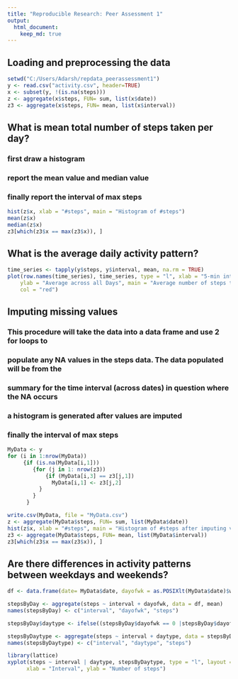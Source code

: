 ```yaml
---
title: "Reproducible Research: Peer Assessment 1"
output: 
  html_document:
    keep_md: true
---
```



## Loading and preprocessing the data

```r
setwd("C:/Users/Adarsh/repdata_peerassessment1")
y <- read.csv("activity.csv", header=TRUE)
x <- subset(y, !(is.na(steps)))
z <- aggregate(x$steps, FUN= sum, list(x$date))
z3 <- aggregate(x$steps, FUN= mean, list(x$interval))
```

## What is mean total number of steps taken per day?
### first draw a histogram
### report the mean value and median value 
### finally report the interval of max steps
```r
hist(z$x, xlab = "#steps", main = "Histogram of #steps")
mean(z$x)
median(z$x)
z3[which(z3$x == max(z3$x)), ]
```

## What is the average daily activity pattern?
```r
time_series <- tapply(y$steps, y$interval, mean, na.rm = TRUE)
plot(row.names(time_series), time_series, type = "l", xlab = "5-min interval", 
    ylab = "Average across all Days", main = "Average number of steps taken", 
    col = "red")
```

## Imputing missing values
### This procedure will take the data into a data frame and use 2 for loops to
### populate any NA values in the steps data. The data populated will be from the 
### summary for the time interval (across dates) in question where the NA occurs
### a histogram is generated after values are imputed
### finally the interval of max steps
```r
MyData <- y
for (i in 1:nrow(MyData))
     {if (is.na(MyData[i,1]))
        {for (j in 1: nrow(z3))
            {if (MyData[i,3] == z3[j,1])
              MyData[i,1] <- z3[j,2]
          }
        }
      }

write.csv(MyData, file = "MyData.csv")
z <- aggregate(MyData$steps, FUN= sum, list(MyData$date))
hist(z$x, xlab = "#steps", main = "Histogram of #steps after imputing values")
z3 <- aggregate(MyData$steps, FUN= mean, list(MyData$interval))
z3[which(z3$x == max(z3$x)), ]
```

## Are there differences in activity patterns between weekdays and weekends?
```r
df <- data.frame(date= MyData$date, dayofwk = as.POSIXlt(MyData$date)$wday, steps = MyData$steps, interval = MyData$interval)

stepsByDay <- aggregate(steps ~ interval + dayofwk, data = df, mean)
names(stepsByDay) <- c("interval", "dayofwk", "steps")

stepsByDay$daytype <- ifelse((stepsByDay$dayofwk == 0 |stepsByDay$dayofwk == 6),"weekend", "weekday")

stepsByDaytype <- aggregate(steps ~ interval + daytype, data = stepsByDay, mean)
names(stepsByDaytype) <- c("interval", "daytype", "steps")

library(lattice)
xyplot(steps ~ interval | daytype, stepsByDaytype, type = "l", layout = c(1, 2), 
      xlab = "Interval", ylab = "Number of steps")
```